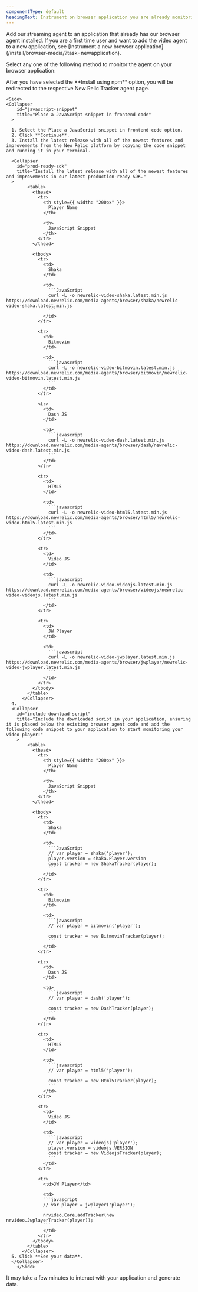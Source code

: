 ```yaml
---
componentType: default
headingText: Instrument on browser application you are already monitoring
---
```


<Callout variant="tip">
    Add our streaming agent to an application that already has our browser agent installed. If you are a first time user and want to add the video agent to a new application, see [Instrument a new browser application](/install/browser-media/?task=newapplication).
</Callout>

Select any one of the following method to monitor the agent on your browser application:

<CollapserGroup>
  <SideBySide>
    <Side>
    <Collapser
        id="npm-install"
        title="Install using npm"
      >
      <p> After you have selected the **Install using npm** option, you will be redirected to the respective New Relic Tracker agent page.</p>
    </Collapser>
    </Side>

    <Side>
    <Collapser
        id="javascript-snippet"
        title="Place a JavaScript snippet in frontend code"
      >

      1. Select the Place a JavaScript snippet in frontend code option.
      2. Click **Continue**.
      3. Install the latest release with all of the newest features and improvements from the New Relic platform by copying the code snippet and running it in your terminal.
      
      <Collapser
        id="prod-ready-sdk"
        title="Install the latest release with all of the newest features and improvements in our latest production-ready SDK."
      >
            <table>
              <thead>
                <tr>
                  <th style={{ width: "200px" }}>
                    Player Name
                  </th>
        
                  <th>
                    JavaScript Snippet
                  </th>
                </tr>
              </thead>
        
              <tbody>
                <tr>
                  <td>
                    Shaka
                  </td>
        
                  <td>
                    ```JavaScript
                    curl -L -o newrelic-video-shaka.latest.min.js https://download.newrelic.com/media-agents/browser/shaka/newrelic-video-shaka.latest.min.js
                    ```
                  </td>
                </tr>
        
                <tr>
                  <td>
                    Bitmovin
                  </td>
        
                  <td>
                    ```javascript
                    curl -L -o newrelic-video-bitmovin.latest.min.js https://download.newrelic.com/media-agents/browser/bitmovin/newrelic-video-bitmovin.latest.min.js
                    ```
                  </td>
                </tr>
        
                <tr>
                  <td>
                    Dash JS
                  </td>
        
                  <td>
                    ```javascript
                    curl -L -o newrelic-video-dash.latest.min.js https://download.newrelic.com/media-agents/browser/dash/newrelic-video-dash.latest.min.js
                    ```
                  </td>
                </tr>
        
                <tr>
                  <td>
                    HTML5
                  </td>
        
                  <td>
                    ```javascript
                    curl -L -o newrelic-video-html5.latest.min.js https://download.newrelic.com/media-agents/browser/html5/newrelic-video-html5.latest.min.js
                    ```
                  </td>
                </tr>
        
                <tr>
                  <td>
                    Video JS
                  </td>
        
                  <td>
                    ```javascript
                    curl -L -o newrelic-video-videojs.latest.min.js https://download.newrelic.com/media-agents/browser/videojs/newrelic-video-videojs.latest.min.js
                    ```
                  </td>
                </tr>
        
                <tr>
                  <td>
                    JW Player
                  </td>
        
                  <td>
                    ```javascript
                    curl -L -o newrelic-video-jwplayer.latest.min.js https://download.newrelic.com/media-agents/browser/jwplayer/newrelic-video-jwplayer.latest.min.js
                    ```
                  </td>
                </tr>
              </tbody>
            </table>
          </Collapser>
      4. 
      <Collapser
        id="include-download-script"
        title="Include the downloaded script in your application, ensuring it is placed below the existing browser agent code and add the following code snippet to your application to start monitoring your video player:"
        >
            <table>
              <thead>
                <tr>
                  <th style={{ width: "200px" }}>
                    Player Name
                  </th>
        
                  <th>
                    JavaScript Snippet
                  </th>
                </tr>
              </thead>
        
              <tbody>
                <tr>
                  <td>
                    Shaka
                  </td>
        
                  <td>
                    ```JavaScript
                    // var player = shaka('player');
                    player.version = shaka.Player.version
                    const tracker = new ShakaTracker(player);
                    ```
                  </td>
                </tr>
        
                <tr>
                  <td>
                    Bitmovin
                  </td>
        
                  <td>
                    ```javascript
                    // var player = bitmovin('player');

                    const tracker = new BitmovinTracker(player);
                    ```
                  </td>
                </tr>
        
                <tr>
                  <td>
                    Dash JS
                  </td>
        
                  <td>
                    ```javascript
                    // var player = dash('player');

                    const tracker = new DashTracker(player);
                    ```
                  </td>
                </tr>
        
                <tr>
                  <td>
                    HTML5
                  </td>
        
                  <td>
                    ```javascript
                    // var player = html5('player');

                    const tracker = new Html5Tracker(player);
                    ```
                  </td>
                </tr>
        
                <tr>
                  <td>
                    Video JS
                  </td>
        
                  <td>
                    ```javascript
                    // var player = videojs('player');
                    player.version = videojs.VERSION
                    const tracker = new VideojsTracker(player);
                    ```
                  </td>
                </tr>

                <tr>
                  <td>JW Player</td>

                  <td>
                  ```javascript
                  // var player = jwplayer('player');

                  nrvideo.Core.addTracker(new nrvideo.JwplayerTracker(player)); 
                  ```
                  </td>
                </tr>
              </tbody>
            </table>
          </Collapser>
      5. Click **See your data**.
      </Collapser>
        </Side>
</SideBySide>
</CollapserGroup>

<Callout variant="important">
    It may take a few minutes to interact with your application and generate data.
</Callout>